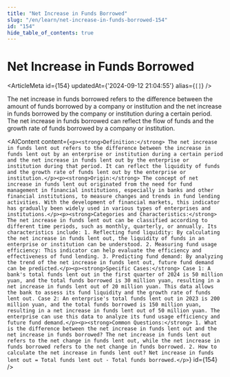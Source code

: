 ```yaml
---
title: "Net Increase in Funds Borrowed"
slug: "/en/learn/net-increase-in-funds-borrowed-154"
id: "154"
hide_table_of_contents: true
---
```



# Net Increase in Funds Borrowed

<ArticleMeta id={154} updatedAt={'2024-09-12 21:04:55'} alias={`[]`} />
<div className='border-solid border-b border-t-0 my-4 border-[var(--ifm-color-gray-300)]' />

The net increase in funds borrowed refers to the difference between the amount of funds borrowed by a company or institution and the net increase in funds borrowed by the company or institution during a certain period. The net increase in funds borrowed can reflect the flow of funds and the growth rate of funds borrowed by a company or institution.

<AIContent content={`<p><strong>Definition:</strong> The net increase in funds lent out refers to the difference between the increase in funds lent out by an enterprise or institution during a certain period and the net increase in funds lent out by the enterprise or institution during that period. It can reflect the liquidity of funds and the growth rate of funds lent out by the enterprise or institution.</p><p><strong>Origin:</strong> The concept of net increase in funds lent out originated from the need for fund management in financial institutions, especially in banks and other financial institutions, to measure changes and trends in fund lending activities. With the development of financial markets, this indicator has gradually been widely used in various types of enterprises and institutions.</p><p><strong>Categories and Characteristics:</strong> The net increase in funds lent out can be classified according to different time periods, such as monthly, quarterly, or annually. Its characteristics include: 1. Reflecting fund liquidity: By calculating the net increase in funds lent out, the liquidity of funds in an enterprise or institution can be understood. 2. Measuring fund usage efficiency: This indicator can help evaluate the efficiency and effectiveness of fund lending. 3. Predicting fund demand: By analyzing the trend of the net increase in funds lent out, future fund demand can be predicted.</p><p><strong>Specific Cases:</strong> Case 1: A bank's total funds lent out in the first quarter of 2024 is 50 million yuan, and the total funds borrowed is 30 million yuan, resulting in a net increase in funds lent out of 20 million yuan. This data allows the bank to assess its fund liquidity and the growth rate of funds lent out. Case 2: An enterprise's total funds lent out in 2023 is 200 million yuan, and the total funds borrowed is 150 million yuan, resulting in a net increase in funds lent out of 50 million yuan. The enterprise can use this data to analyze its fund usage efficiency and future fund demand.</p><p><strong>Common Questions:</strong> 1. What is the difference between the net increase in funds lent out and the net increase in funds borrowed? The net increase in funds lent out refers to the net change in funds lent out, while the net increase in funds borrowed refers to the net change in funds borrowed. 2. How to calculate the net increase in funds lent out? Net increase in funds lent out = Total funds lent out - Total funds borrowed.</p>`} id={154} />
